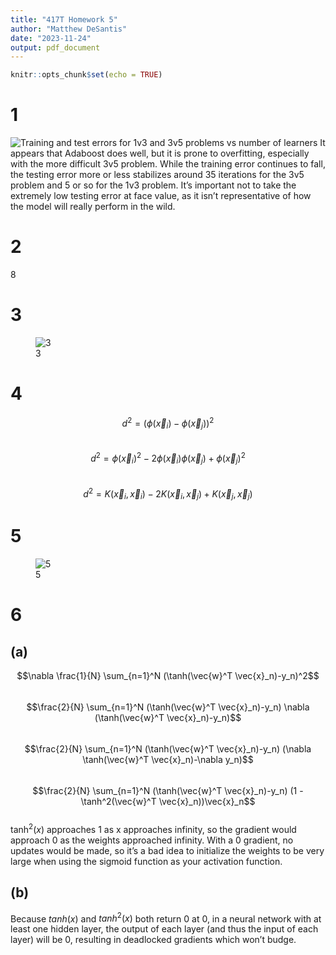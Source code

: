 ---
title: "417T Homework 5"
author: "Matthew DeSantis"
date: "2023-11-24"
output: pdf_document
---

```{r setup, include=FALSE}
knitr::opts_chunk$set(echo = TRUE)
```

# 1

![Training and test errors for 1v3 and 3v5 problems vs number of learners](output.png)
It appears that Adaboost does well, but it is prone to overfitting, especially with the more difficult 3v5 problem. While the training error continues to fall, the testing error more or less stabilizes around 35 iterations for the 3v5 problem and 5 or so for the 1v3 problem. It's important not to take the extremely low testing error at face value, as it isn't representative of how the model will really perform in the wild. 

\newpage

# 2

8

\newpage

# 3

![3](3.jpg)

\newpage

# 4

$$d^2 = (\phi(\vec{x}_i) - \phi(\vec{x}_j))^2$$  
$$d^2 = \phi(\vec{x}_i)^2-2\phi(\vec{x}_i)\phi(\vec{x}_j) + \phi(\vec{x}_j)^2$$  
$$d^2 = K(\vec{x}_i,\vec{x}_i) - 2K(\vec{x}_i,\vec{x}_j) + K(\vec{x}_j, \vec{x}_j)$$  


\newpage

# 5

![5](5.jpg)

\newpage

# 6

## (a)
$$\nabla \frac{1}{N} \sum_{n=1}^N (\tanh(\vec{w}^T \vec{x}_n)-y_n)^2$$  
$$\frac{2}{N} \sum_{n=1}^N (\tanh(\vec{w}^T \vec{x}_n)-y_n) \nabla (\tanh(\vec{w}^T \vec{x}_n)-y_n)$$  
$$\frac{2}{N} \sum_{n=1}^N (\tanh(\vec{w}^T \vec{x}_n)-y_n)  (\nabla \tanh(\vec{w}^T \vec{x}_n)-\nabla y_n)$$  
$$\frac{2}{N} \sum_{n=1}^N (\tanh(\vec{w}^T \vec{x}_n)-y_n)  (1 - \tanh^2(\vec{w}^T \vec{x}_n))\vec{x}_n$$  
$\tanh^2(x)$ approaches 1 as x approaches infinity, so the gradient would approach 0 as the weights approached infinity. With a 0 gradient, no updates would be made, so it's a bad idea to initialize the weights to be very large when using the sigmoid function as your activation function. 


## (b)

Because $tanh(x)$ and $tanh^2(x)$ both return 0 at 0, in a neural network with at least one hidden layer, the output of each layer (and thus the input of each layer) will be 0, resulting in deadlocked gradients which won't budge. 